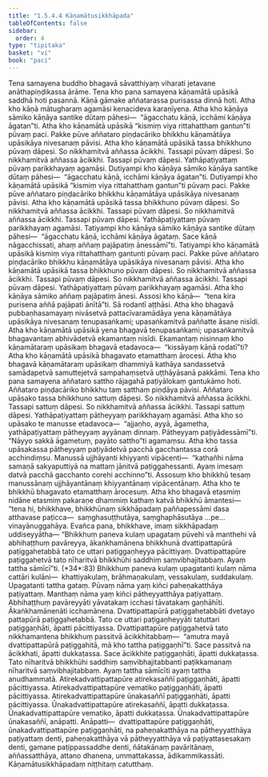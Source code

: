 ```yaml
---
title: "1.5.4.4 Kāṇamātusikkhāpada"
tableOfContents: false
sidebar:
  order: 4
type: "tipitaka"
basket: "vi"
book: "paci"
---
```



<DynamicBreadcrumb />

<Division number="230" book="paci" e="ch" v="2" p="106">

<Paragraph number="743" book="paci">
Tena samayena buddho bhagavā sāvatthiyaṃ viharati jetavane anāthapiṇḍikassa ārāme. Tena kho pana samayena kāṇamātā upāsikā saddhā hoti pasannā. Kāṇā gāmake aññatarassa purisassa dinnā hoti. Atha kho kāṇā mātugharaṃ agamāsi kenacideva karaṇīyena. Atha kho kāṇāya sāmiko kāṇāya santike dūtaṃ pāhesi—  “āgacchatu kāṇā, icchāmi kāṇāya āgatan”ti. Atha kho kāṇamātā upāsikā “kismiṃ viya rittahatthaṃ gantun”ti pūvaṃ paci. Pakke pūve aññataro piṇḍacāriko bhikkhu kāṇamātāya upāsikāya nivesanaṃ pāvisi. Atha kho kāṇamātā upāsikā tassa bhikkhuno pūvaṃ dāpesi. So nikkhamitvā aññassa ācikkhi. Tassapi pūvaṃ dāpesi. So nikkhamitvā aññassa ācikkhi. Tassapi pūvaṃ dāpesi. Yathāpaṭiyattaṃ pūvaṃ parikkhayaṃ agamāsi.
</Paragraph>

<Paragraph number="744" book="paci">
Dutiyampi kho kāṇāya sāmiko kāṇāya santike dūtaṃ pāhesi—  “āgacchatu kāṇā, icchāmi kāṇāya āgatan”ti. Dutiyampi kho kāṇamātā upāsikā “kismiṃ viya rittahatthaṃ gantun”ti pūvaṃ paci. Pakke pūve aññataro piṇḍacāriko bhikkhu kāṇamātāya upāsikāya nivesanaṃ pāvisi. Atha kho kāṇamātā upāsikā tassa bhikkhuno pūvaṃ dāpesi. So nikkhamitvā aññassa ācikkhi. Tassapi pūvaṃ dāpesi. So nikkhamitvā aññassa ācikkhi. Tassapi pūvaṃ dāpesi. Yathāpaṭiyattaṃ pūvaṃ parikkhayaṃ agamāsi.
</Paragraph>

<Paragraph number="745" book="paci">
Tatiyampi kho kāṇāya sāmiko kāṇāya santike dūtaṃ pāhesi—  “āgacchatu kāṇā, icchāmi kāṇāya āgataṃ. Sace kāṇā nāgacchissati, ahaṃ aññaṃ pajāpatiṃ ānessāmī”ti. Tatiyampi kho kāṇamātā upāsikā kismiṃ viya rittahatthaṃ gantunti pūvaṃ paci. Pakke pūve aññataro piṇḍacāriko bhikkhu kāṇamātāya upāsikāya nivesanaṃ pāvisi. Atha kho kāṇamātā upāsikā tassa bhikkhuno pūvaṃ dāpesi. So nikkhamitvā aññassa ācikkhi. Tassapi pūvaṃ dāpesi. So nikkhamitvā aññassa ācikkhi. Tassapi pūvaṃ dāpesi. Yathāpaṭiyattaṃ pūvaṃ parikkhayaṃ agamāsi. Atha kho kāṇāya sāmiko aññaṃ pajāpatiṃ ānesi.
</Paragraph>

<Paragraph number="746" book="paci">
Assosi kho kāṇā—  “tena kira purisena aññā pajāpati ānītā”ti. Sā rodantī aṭṭhāsi. Atha kho bhagavā pubbaṇhasamayaṃ nivāsetvā pattacīvaramādāya yena kāṇamātāya upāsikāya nivesanaṃ tenupasaṅkami; upasaṅkamitvā paññatte āsane nisīdi. Atha kho kāṇamātā upāsikā yena bhagavā tenupasaṅkami; upasaṅkamitvā bhagavantaṃ abhivādetvā ekamantaṃ nisīdi. Ekamantaṃ nisinnaṃ kho kāṇamātaraṃ upāsikaṃ bhagavā etadavoca—  “kissāyaṃ kāṇā rodatī”ti? Atha kho kāṇamātā upāsikā bhagavato etamatthaṃ ārocesi. Atha kho bhagavā kāṇamātaraṃ upāsikaṃ dhammiyā kathāya sandassetvā samādapetvā samuttejetvā sampahaṃsetvā uṭṭhāyāsanā pakkāmi.
</Paragraph>

</Division>
<Division number="231" book="paci" e="ch" v="2" p="107">

<Paragraph number="747" book="paci">
Tena kho pana samayena aññataro sattho rājagahā paṭiyālokaṃ gantukāmo hoti. Aññataro piṇḍacāriko bhikkhu taṃ satthaṃ piṇḍāya pāvisi. Aññataro upāsako tassa bhikkhuno sattuṃ dāpesi. So nikkhamitvā aññassa ācikkhi. Tassapi sattuṃ dāpesi. So nikkhamitvā aññassa ācikkhi. Tassapi sattuṃ dāpesi. Yathāpaṭiyattaṃ pātheyyaṃ parikkhayaṃ agamāsi. Atha kho so upāsako te manusse etadavoca—  “ajjaṇho, ayyā, āgametha, yathāpaṭiyattaṃ pātheyyaṃ ayyānaṃ dinnaṃ. Pātheyyaṃ paṭiyādessāmī”ti. “Nāyyo sakkā āgametuṃ, payāto sattho”ti agamaṃsu. Atha kho tassa upāsakassa pātheyyaṃ paṭiyādetvā pacchā gacchantassa corā acchindiṃsu. Manussā ujjhāyanti khiyyanti vipācenti—  “kathañhi nāma samaṇā sakyaputtiyā na mattaṃ jānitvā paṭiggahessanti. Ayaṃ imesaṃ datvā pacchā gacchanto corehi acchinno”ti.
</Paragraph>

<Paragraph number="748" book="paci">
Assosuṃ kho bhikkhū tesaṃ manussānaṃ ujjhāyantānaṃ khiyyantānaṃ vipācentānaṃ. Atha kho te bhikkhū bhagavato etamatthaṃ ārocesuṃ. Atha kho bhagavā etasmiṃ nidāne etasmiṃ pakaraṇe dhammiṃ kathaṃ katvā bhikkhū āmantesi—  “tena hi, bhikkhave, bhikkhūnaṃ sikkhāpadaṃ paññapessāmi dasa atthavase paṭicca—  saṃghasuṭṭhutāya, saṃghaphāsutāya …pe…  vinayānuggahāya. Evañca pana, bhikkhave, imaṃ sikkhāpadaṃ uddiseyyātha—
</Paragraph>

</Division>
<Division number="232" book="paci" e="ch" v="2" p="108">

<Paragraph number="749" book="paci">
<Emphasis>“Bhikkhuṃ paneva kulaṃ upagataṃ pūvehi vā manthehi vā abhihaṭṭhuṃ pavāreyya, ākaṅkhamānena bhikkhunā dvattipattapūrā paṭiggahetabbā tato ce uttari paṭiggaṇheyya pācittiyaṃ. Dvattipattapūre paṭiggahetvā tato nīharitvā bhikkhūhi saddhiṃ saṃvibhajitabbaṃ. Ayaṃ tattha sāmīcī”</Emphasis>ti. (*34*:<Emphasis>83</Emphasis>)
</Paragraph>

</Division>
<Division number="233" book="paci" e="ch" v="2" p="108">

<Paragraph number="750" book="paci">
<Emphasis>Bhikkhuṃ paneva kulaṃ upagatan</Emphasis>ti kulaṃ nāma cattāri kulāni—  khattiyakulaṃ, brāhmaṇakulaṃ, vessakulaṃ, suddakulaṃ.
</Paragraph>

<Paragraph number="751" book="paci">
<Emphasis>Upagatan</Emphasis>ti tattha gataṃ.
</Paragraph>

<Paragraph number="752" book="paci">
<Emphasis>Pūvaṃ</Emphasis> nāma yaṃ kiñci paheṇakatthāya paṭiyattaṃ.
</Paragraph>

<Paragraph number="753" book="paci">
<Emphasis>Manthaṃ</Emphasis> nāma yaṃ kiñci pātheyyatthāya paṭiyattaṃ.
</Paragraph>

<Paragraph number="754" book="paci">
<Emphasis>Abhihaṭṭhuṃ pavāreyyā</Emphasis>ti yāvatakaṃ icchasi tāvatakaṃ gaṇhāhīti.
</Paragraph>

<Paragraph number="755" book="paci">
<Emphasis>Ākaṅkhamānenā</Emphasis>ti icchamānena.
</Paragraph>

<Paragraph number="756" book="paci">
<Emphasis>Dvattipattapūrā paṭiggahetabbā</Emphasis>ti dvetayo pattapūrā paṭiggahetabbā.
</Paragraph>

<Paragraph number="757" book="paci">
<Emphasis>Tato ce uttari paṭigaṇheyyā</Emphasis>ti tatuttari paṭiggaṇhāti, āpatti pācittiyassa.
</Paragraph>

<Paragraph number="758" book="paci">
<Emphasis>Dvattipattapūre paṭiggahetvā</Emphasis> tato nikkhamantena bhikkhuṃ passitvā ācikkhitabbaṃ—  “amutra mayā dvattipattapūrā paṭiggahitā, mā kho tattha paṭiggaṇhī”ti. Sace passitvā na ācikkhati, āpatti dukkaṭassa. Sace ācikkhite paṭiggaṇhāti, āpatti dukkaṭassa.
</Paragraph>

<Paragraph number="759" book="paci">
<Emphasis>Tato nīharitvā bhikkhūhi saddhiṃ saṃvibhajitabban</Emphasis>ti paṭikkamanaṃ nīharitvā saṃvibhajitabbaṃ.
</Paragraph>

<Paragraph number="760" book="paci">
<Emphasis>Ayaṃ tattha sāmīcī</Emphasis>ti ayaṃ tattha anudhammatā.
</Paragraph>

</Division>
<Division number="234" book="paci" e="ch" v="2" p="109">

<Paragraph number="761" book="paci">
Atirekadvattipattapūre atirekasaññī paṭiggaṇhāti, āpatti pācittiyassa. Atirekadvattipattapūre vematiko paṭiggaṇhāti, āpatti pācittiyassa. Atirekadvattipattapūre ūnakasaññī paṭiggaṇhāti, āpatti pācittiyassa.
</Paragraph>

<Paragraph number="762" book="paci">
Ūnakadvattipattapūre atirekasaññī, āpatti dukkaṭassa. Ūnakadvattipattapūre vematiko, āpatti dukkaṭassa. Ūnakadvattipattapūre ūnakasaññī, anāpatti.
</Paragraph>

</Division>
<Division number="235" book="paci" e="ch" v="2" p="109">

<Paragraph number="763" book="paci">
Anāpatti—  dvattipattapūre paṭiggaṇhāti, ūnakadvattipattapūre paṭiggaṇhāti, na paheṇakatthāya na pātheyyatthāya paṭiyattaṃ denti, paheṇakatthāya vā pātheyyatthāya vā paṭiyattasesakaṃ denti, gamane paṭippassaddhe denti, ñātakānaṃ pavāritānaṃ, aññassatthāya, attano dhanena, ummattakassa, ādikammikassāti.

</Paragraph>
</Division>

<Paragraph number="764" type="center" book="paci">
Kāṇamātusikkhāpadaṃ niṭṭhitaṃ catutthaṃ.
</Paragraph>